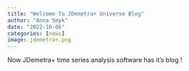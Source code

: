 ```yaml
---
title: "Welcome To JDemetra+ Universe Blog"
author: "Anna Smyk"
date: "2022-10-06"
categories: [news]
image: jdemetra+.png
---
```


Now JDemetra+ time series analysis software has it's blog !
